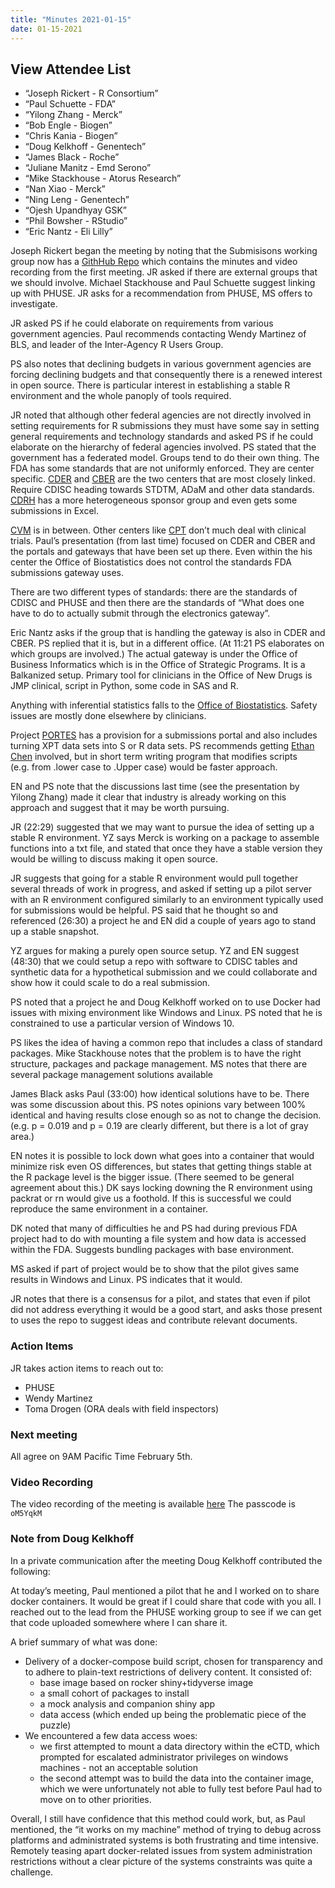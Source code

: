 ```yaml
---
title: "Minutes 2021-01-15"
date: 01-15-2021
---
```


::: {.callout-tip collapse="true"}
## View Attendee List

- "Joseph Rickert - R Consortium"
- "Paul Schuette - FDA"
- "Yilong Zhang - Merck"
- "Bob Engle - Biogen"
- "Chris Kania - Biogen"
- "Doug Kelkhoff - Genentech"
- "James Black - Roche"
- "Juliane Manitz - Emd Serono"
- "Mike Stackhouse - Atorus Research"
- "Nan Xiao - Merck"
- "Ning Leng - Genentech"
- "Ojesh Upandhyay GSK"
- "Phil Bowsher - RStudio"
- "Eric Nantz - Eli Lilly"
:::

Joseph Rickert began the meeting by noting that the Submisisons working group now has a [GithHub Repo](https://github.com/RConsortium/submissions-wg) which contains the minutes and video recording from the first meeting. 
JR asked if there are external groups that we should involve. Michael Stackhouse and Paul Schuette suggest linking up with PHUSE. JR asks for a recommendation from PHUSE, MS offers to investigate. 

JR asked PS if he could elaborate on requirements from various government agencies. Paul recommends contacting Wendy Martinez of BLS, and leader of the Inter-Agency R Users Group.

PS also notes that declining budgets in various government agencies are forcing declining budgets and that consequently there is a renewed interest in open source. There is particular interest in establishing a stable R environment and the whole panoply of tools required.

JR noted that although other federal agencies are not directly involved in setting requirements for R submissions they must have some say in setting general requirements and technology standards and asked PS if he could elaborate on the hierarchy of federal agencies involved. PS stated that the government has a federated model. Groups tend to do their own thing. The FDA has some standards that are not uniformly enforced. They are center specific. [CDER](https://www.fda.gov/about-fda/center-drug-evaluation-and-research-cder/cder-offices-and-divisions) and [CBER](https://www.fda.gov/about-fda/fda-organization/center-biologics-evaluation-and-research-cber) are the two centers that are most closely linked. Require CDISC heading towards STDTM, ADaM and other data standards. [CDRH](https://www.fda.gov/about-fda/fda-organization/center-devices-and-radiological-health) has a more heterogeneous sponsor group and even gets some submissions in Excel.

[CVM](https://www.fda.gov/about-fda/fda-organization/center-veterinary-medicine) is in between. Other centers like [CPT](https://www.fda.gov/tobacco-products/about-center-tobacco-products-ctp) don't much deal with clinical trials. Paul's presentation (from last time) focused on CDER and CBER and the portals and gateways that have been set up there. Even within the his center the Office of Biostatistics does not control the standards FDA submissions gateway uses. 

There are two different types of standards: there are the standards of CDISC and PHUSE and then there are the standards of "What does one  have to do to actually submit through the electronics gateway".

Eric Nantz asks if the group that is handling the gateway is also in CDER and CBER. PS replied that it is, but in a different office. (At 11:21 PS elaborates on which groups are involved.) The actual gateway is under the Office of Business Informatics which is in the Office of Strategic Programs. It is a Balkanized setup. Primary tool for clinicians in the Office of New Drugs is JMP clinical, script in Python, some code in SAS and R.

Anything with inferential statistics falls to the [Office of Biostatistics](https://www.fda.gov/about-fda/center-drug-evaluation-and-research-cder/office-biostatistics). Safety issues are mostly done elsewhere by clinicians.

Project [PORTES](https://govtribe.com/opportunity/federal-contract-opportunity/fda-cder-portes-om-sas-drug-development-software-maintenance-fdacder161164460) has a provision for a submissions portal and also includes turning XPT data sets into S or R data sets. PS recommends getting [Ethan Chen](https://connellyworks.swoogo.com/healthit2020/speaker/97492/ethan-chen) involved, but in short term writing program that modifies scripts (e.g. from .lower case to .Upper case) would be faster approach.

EN and PS note that the discussions last time (see the presentation by Yilong Zhang) made it clear that industry is already working on this approach and suggest that it may be worth pursuing.

JR (22:29) suggested that we may want to pursue the idea of setting up a stable R environment. YZ says Merck is working on a package to assemble functions into a txt file, and stated that once they have a stable version they would be willing to discuss making it open source.

JR suggests that going for a stable R environment would pull together several threads of work in progress, and asked if setting up a pilot server with an R environment configured similarly to an environment typically used for submissions would be helpful. PS said that he thought so and referenced (26:30) a project he and EN did a couple of years ago to stand up a stable snapshot.

YZ argues for making a purely open source setup. YZ and EN suggest (48:30) that we could setup a repo with software to CDISC tables and synthetic data for a hypothetical submission and we could collaborate and show how it could scale to do a real submission.

PS noted that a project he and Doug Kelkhoff worked on to use Docker had issues with mixing environment like Windows and Linux. PS noted that he is constrained to use a particular version of Windows 10. 

PS likes the idea of having a common repo that includes a class of standard packages. Mike Stackhouse notes that the problem is to have the right structure, packages and package management. MS notes that there are several package management solutions available

James Black asks Paul (33:00) how identical solutions have to be. There was some discussion about this. PS notes opinions vary between 100% identical and having results close enough so as not to change the decision. (e.g. p = 0.019 and p = 0.19 are clearly different, but there is a lot of gray area.) 

EN notes it is possible to lock down what goes into a container that would minimize risk even OS differences, but states that getting things stable at the R package level is the bigger issue. (There seemed to be general agreement about this.) DK says locking downing the R environment using packrat or rn would give us a foothold. If this is successful we could reproduce the same environment in a container. 

DK noted that many of difficulties he and PS had during previous FDA project had to do with mounting a file system and how data is accessed within the FDA. Suggests bundling packages with base environment.

MS asked if part of project would be to show that the pilot gives same results in Windows and Linux. PS indicates that it would.

JR notes that there is a consensus for a pilot, and states that even if pilot did not address everything it would be a good start, and asks those present to uses the repo to suggest ideas and contribute relevant documents.

### Action Items

JR takes action items to reach out to:   

* PHUSE 
* Wendy Martinez
* Toma Drogen (ORA deals with field inspectors)


### Next meeting

All agree on 9AM Pacific Time February 5th.

### Video Recording

The video recording of the meeting is available [here](https://zoom.us/rec/play/XvcnNZODhDwFI37HHNK8_nmdZSYloRC5QlENWU98D488OPxrgWpiZ6YP4c8DWporbTxXGkQoKY-g7J0H.eOfxoPedBl0ksHAj?continueMode=true) The passcode is `oM5YqkM`

### Note from Doug Kelkhoff

In a private communication after the meeting Doug Kelkhoff contributed the following: 

At today's meeting, Paul mentioned a pilot that he and I worked on to share docker containers. It would be great if I could share that code with you all. I reached out to the lead from the PHUSE working group to see if we can get that code uploaded somewhere where I can share it.

A brief summary of what was done:

* Delivery of a docker-compose build script, chosen for transparency and to adhere to plain-text restrictions of delivery content. It consisted of:  
  +  base image based on rocker shiny+tidyverse image  
  +  a small cohort of packages to install
  + a mock analysis and companion shiny app
  + data access (which ended up being the problematic piece of the puzzle)
* We encountered a few data access woes:
  + we first attempted to mount a data directory within the eCTD, which prompted for escalated administrator privileges on windows machines - not an acceptable solution
  + the second attempt was to build the data into the container image, which we were unfortunately not able to fully test before Paul had to move on to other priorities.
  
Overall, I still have confidence that this method could work, but, as Paul mentioned, the "it works on my machine" method of trying to debug across platforms and administrated systems is both frustrating and time intensive. Remotely teasing apart docker-related issues from system administration restrictions without a clear picture of the systems constraints was quite a challenge.
